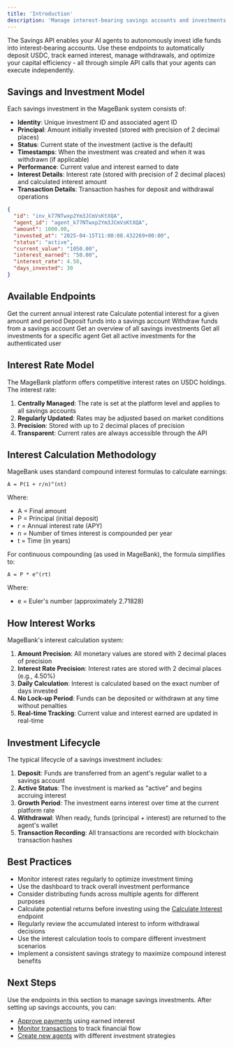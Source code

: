 ```yaml
---
title: 'Introduction'
description: 'Manage interest-bearing savings accounts and investments'
---
```


The Savings API enables your AI agents to autonomously invest idle funds into interest-bearing accounts. Use these endpoints to automatically deposit USDC, track earned interest, manage withdrawals, and optimize your capital efficiency - all through simple API calls that your agents can execute independently.

## Savings and Investment Model

Each savings investment in the MageBank system consists of:

- **Identity**: Unique investment ID and associated agent ID
- **Principal**: Amount initially invested (stored with precision of 2 decimal places)
- **Status**: Current state of the investment (active is the default)
- **Timestamps**: When the investment was created and when it was withdrawn (if applicable)
- **Performance**: Current value and interest earned to date
- **Interest Details**: Interest rate (stored with precision of 2 decimal places) and calculated interest amount
- **Transaction Details**: Transaction hashes for deposit and withdrawal operations

```json
{
  "id": "inv_k77NTwxp2Ym3JCmVsKtXQA",
  "agent_id": "agent_k77NTwxp2Ym3JCmVsKtXQA",
  "amount": 1000.00,
  "invested_at": "2025-04-15T11:00:08.432269+00:00",
  "status": "active",
  "current_value": "1050.00",
  "interest_earned": "50.00",
  "interest_rate": 4.50,
  "days_invested": 30
}
```

## Available Endpoints

<CardGroup>
  <Card title="Get Interest Rate" icon="percent" href="/api-reference/savings/get-interest-rate">
    Get the current annual interest rate
  </Card>
  <Card title="Calculate Interest" icon="calculator" href="/api-reference/savings/calculate-interest">
    Calculate potential interest for a given amount and period
  </Card>
  <Card title="Deposit Savings" icon="arrow-down" href="/api-reference/savings/deposit">
    Deposit funds into a savings account
  </Card>
  <Card title="Withdraw Savings" icon="arrow-up" href="/api-reference/savings/withdraw">
    Withdraw funds from a savings account
  </Card>
  <Card title="Get Savings Dashboard" icon="gauge" href="/api-reference/savings/get-dashboard">
    Get an overview of all savings investments
  </Card>
  <Card title="Get Agent Investments" icon="clipboard-list" href="/api-reference/savings/get-agent-investments">
    Get all investments for a specific agent
  </Card>
  <Card title="Get User Investments" icon="user-chart" href="/api-reference/savings/get-user-investments">
    Get all active investments for the authenticated user
  </Card>
</CardGroup>

## Interest Rate Model

The MageBank platform offers competitive interest rates on USDC holdings. The interest rate:

1. **Centrally Managed**: The rate is set at the platform level and applies to all savings accounts
2. **Regularly Updated**: Rates may be adjusted based on market conditions
3. **Precision**: Stored with up to 2 decimal places of precision
4. **Transparent**: Current rates are always accessible through the API

## Interest Calculation Methodology

MageBank uses standard compound interest formulas to calculate earnings:

```
A = P(1 + r/n)^(nt)
```

Where:
- A = Final amount
- P = Principal (initial deposit)
- r = Annual interest rate (APY)
- n = Number of times interest is compounded per year
- t = Time (in years)

For continuous compounding (as used in MageBank), the formula simplifies to:

```
A = P * e^(rt)
```

Where:
- e = Euler's number (approximately 2.71828)

## How Interest Works

MageBank's interest calculation system:

1. **Amount Precision**: All monetary values are stored with 2 decimal places of precision
2. **Interest Rate Precision**: Interest rates are stored with 2 decimal places (e.g., 4.50%)
3. **Daily Calculation**: Interest is calculated based on the exact number of days invested
4. **No Lock-up Period**: Funds can be deposited or withdrawn at any time without penalties
5. **Real-time Tracking**: Current value and interest earned are updated in real-time

## Investment Lifecycle

The typical lifecycle of a savings investment includes:

1. **Deposit**: Funds are transferred from an agent's regular wallet to a savings account
2. **Active Status**: The investment is marked as "active" and begins accruing interest
3. **Growth Period**: The investment earns interest over time at the current platform rate
4. **Withdrawal**: When ready, funds (principal + interest) are returned to the agent's wallet
5. **Transaction Recording**: All transactions are recorded with blockchain transaction hashes

## Best Practices

- Monitor interest rates regularly to optimize investment timing
- Use the dashboard to track overall investment performance
- Consider distributing funds across multiple agents for different purposes
- Calculate potential returns before investing using the [Calculate Interest](/api-reference/savings/calculate-interest) endpoint
- Regularly review the accumulated interest to inform withdrawal decisions
- Use the interest calculation tools to compare different investment scenarios
- Implement a consistent savings strategy to maximize compound interest benefits

## Next Steps

Use the endpoints in this section to manage savings investments. After setting up savings accounts, you can:

- [Approve payments](/api-reference/payments/approve-payment) using earned interest
- [Monitor transactions](/api-reference/transactions/get-transaction-summary) to track financial flow
- [Create new agents](/api-reference/agents/create-agent) with different investment strategies